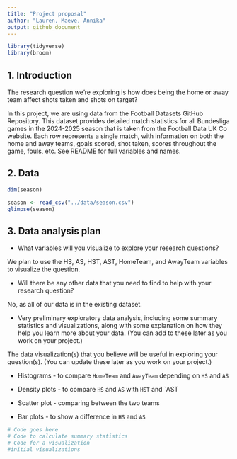 ```yaml
---
title: "Project proposal"
author: "Lauren, Maeve, Annika"
output: github_document
---
```


```r
library(tidyverse)
library(broom)
```

## 1. Introduction

The research question we're exploring is how does being the home or away team affect shots taken and shots on target?

In this project, we are using data from the Football Datasets GitHub Repository. This dataset provides detailed match statistics for all Bundesliga games in the 2024-2025 season that is taken from the Football Data UK Co website. Each row represents a single match, with information on both the home and away teams, goals scored, shot taken, scores throughout the game, fouls, etc. See README for full variables and names. 

## 2. Data

```r
dim(season)
```

```r
season <- read_csv("../data/season.csv")
glimpse(season)

```

## 3. Data analysis plan

- What variables will you visualize to explore your research questions?

We plan to use the HS, AS, HST, AST, HomeTeam, and AwayTeam variables to visualize the question.

- Will there be any other data that you need to find to help with your research question?

No, as all of our data is in the existing dataset.

- Very preliminary exploratory data analysis, including some summary statistics and visualizations, along with some explanation on how they help you learn more about your data. (You can add to these later as you work on your project.)

The data visualization(s) that you believe will be useful in exploring your question(s). (You can update these later as you work on your project.)

 - Histograms - to compare `HomeTeam` and `AwayTeam` depending on `HS` and `AS` 

 - Density plots - to compare `HS` and `AS` with `HST` and `AST

 - Scatter plot - comparing between the two teams
 
 - Bar plots - to show a difference in `HS` and `AS`


```r
# Code goes here
# Code to calculate summary statistics
# Code for a visualization
#initial visualizations
```
